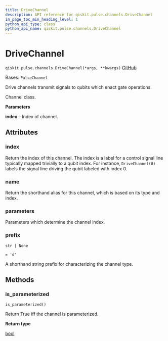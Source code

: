 ```yaml
---
title: DriveChannel
description: API reference for qiskit.pulse.channels.DriveChannel
in_page_toc_min_heading_level: 1
python_api_type: class
python_api_name: qiskit.pulse.channels.DriveChannel
---
```


# DriveChannel

<span id="qiskit.pulse.channels.DriveChannel" />

`qiskit.pulse.channels.DriveChannel(*args, **kwargs)` [GitHub](https://github.com/qiskit/qiskit/tree/stable/0.45/qiskit/pulse/channels.py "view source code")

Bases: `PulseChannel`

Drive channels transmit signals to qubits which enact gate operations.

Channel class.

**Parameters**

**index** – Index of channel.

## Attributes

<span id="qiskit.pulse.channels.DriveChannel.index" />

### index

Return the index of this channel. The index is a label for a control signal line typically mapped trivially to a qubit index. For instance, `DriveChannel(0)` labels the signal line driving the qubit labeled with index 0.

<span id="qiskit.pulse.channels.DriveChannel.name" />

### name

Return the shorthand alias for this channel, which is based on its type and index.

<span id="qiskit.pulse.channels.DriveChannel.parameters" />

### parameters

Parameters which determine the channel index.

<span id="qiskit.pulse.channels.DriveChannel.prefix" />

### prefix

`str | None`

`= 'd'`

A shorthand string prefix for characterizing the channel type.

## Methods

### is\_parameterized

<span id="qiskit.pulse.channels.DriveChannel.is_parameterized" />

`is_parameterized()`

Return True iff the channel is parameterized.

**Return type**

[bool](https://docs.python.org/3/library/functions.html#bool "(in Python v3.12)")

